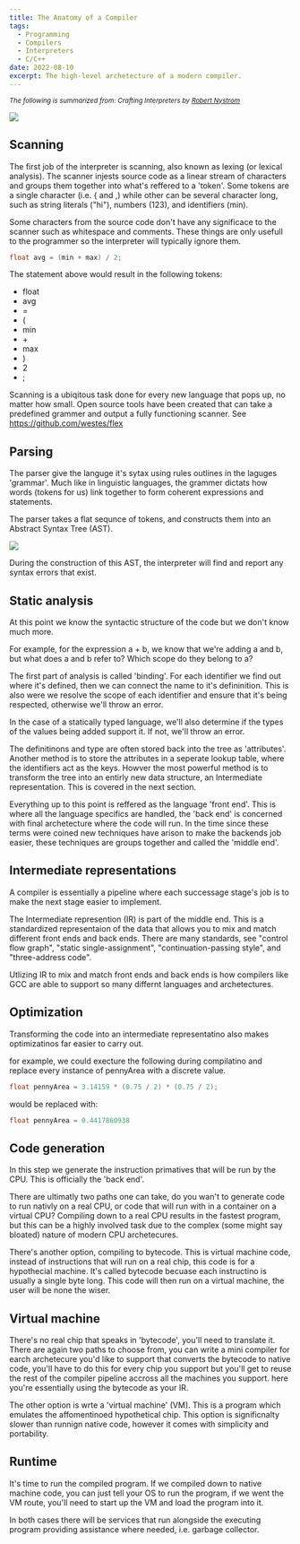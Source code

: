 ```yaml
---
title: The Anatomy of a Compiler
tags:
  - Programming
  - Compilers
  - Interpreters
  - C/C++
date: 2022-08-10
excerpt: The high-level archetecture of a modern compiler.
---
```


<small>*The following is summarized from: Crafting Interpreters by 
<a href="https://stuffwithstuff.com" target="_blank">Robert Nystrom</a>*</small>

<Image src="/posts/The-Anatomy-of-a-Compiler/language-structure.svg" 
    width={3440}
    height={1440}
/>
  
## Scanning
The first job of the interpreter is scanning, also known as lexing (or 
lexical analysis). The scanner injests source code as a linear stream of
characters and groups them together into what's reffered to a 'token'.
Some tokens are a single character (i.e. \{ and ,) while other can be several
character long, such as string literals ("hi"), numbers (123), and
identifiers (min). 

Some characters from the source code don't have any
significace to the scanner such as whitespace and comments. These things
are only usefull to the programmer so the interpreter will typically 
ignore them.

```c
float avg = (min + max) / 2;
```

The statement above would result in the following tokens:
- float
- avg
- =
- (
- min
- \+
- max
- )
- 2
- ;

Scanning is a ubiqitous task done for every new language that pops up, no 
matter how small. Open source tools have been created that can take a 
predefined grammer and output a fully functioning scanner. See 
https://github.com/westes/flex

## Parsing
The parser give the languge it's sytax using rules outlines in the laguges
'grammar'. Much like in linguistic languages, the grammer dictats how words
(tokens for us) link together to form coherent expressions and statements.

The parser takes a flat sequnce of tokens, and constructs them into an
Abstract Syntax Tree (AST).

<Image src="/posts/The-Anatomy-of-a-Compiler/AST.svg"
    width={3440}
    height={1440}
/>

During the construction of this AST, the interpreter will find and report
any syntax errors that exist.

## Static analysis
At this point we know the syntactic structure of the code but we don't 
know much more.

For example, for the expression a + b, we know that we're adding a and b,
but what does a and b refer to? Which scope do they belong to a?

The first part of analysis is called 'binding'. For each identifier we find
out where it's defined, then we can connect the name to it's defininition.
This is also were we resolve the scope of each identifier and ensure that
it's being respected, otherwise we'll throw an error.

In the case of a statically typed language, we'll also determine if the types
of the values being added support it. If not, we'll throw an error.

The definitinons and type are often stored back into the tree as 'attributes'.
Another method is to store the attributes in a seperate lookup table, where
the identifiers act as the keys. Howver the most powerful method is to 
transform the tree into an entirly new data structure, an Intermediate
representation. This is covered in the next section.

Everything up to this point is reffered as the language 'front end'. This 
is where all the language specifics are handled, the 'back end' is concerned 
with final archetecture where the code will run. In the time since these 
terms were coined new techniques have arison to make the backends job easier,
these techniques are groups together and called the 'middle end'.

## Intermediate representations
A compiler is essentially a pipeline where each successage stage's job is to 
make the next stage easier to implement. 

The Intermediate represention (IR) is part of the middle end. This is a 
standardized representaion of the data that allows you to mix and match
different front ends and back ends. There are many standards, see 
"control flow graph", "static single-assignment", "continuation-passing style",
and "three-address code".

Utlizing IR to mix and match front ends and back ends is how compilers
like GCC are able to support so many differnt languages and archetectures.

## Optimization
Transforming the code into an intermediate representatino also makes 
optimizatinos far easier to carry out.

for example, we could execture the following during compilatino and replace
every instance of pennyArea with a discrete value.

```c
float pennyArea = 3.14159 * (0.75 / 2) * (0.75 / 2);
```
would be replaced with:
```c
float pennyArea = 0.4417860938
```

## Code generation
In this step we generate the instruction primatives that will be run by the
CPU. This is officially the 'back end'. 

There are ultimatly two paths one can take, do you wan't to generate 
code to run nativly on a real CPU, or code that will run with in a container
on a virtual CPU? Compiling down to a real CPU results in the fastest program,
but this can be a highly involved task due to the complex (some might say
bloated) nature of modern CPU archetecures.

There's another option, compiling to bytecode. This is virtual machine code,
instead of instructions that will run on a real chip, this code is for a 
hypothecial machine. It's called bytecode becuase each instructino is usually
a single byte long. This code will then run on a virtual machine, the user
will be none the wiser.

## Virtual machine
There's no real chip that speaks in 'bytecode', you'll need to translate it.
There are again two paths to choose from, you can write a mini compiler for 
earch archetecure you'd like to support that converts the bytecode to native
code, you'll have to do this for every chip you support but you'll get to reuse 
the rest of the compiler pipeline accross all the machines you support. here
you're essentially using the bytecode as your IR.

The other option is wrte a 'virtual machine' (VM). This is a program which 
emulates the affomentinoed hypothetical chip. This option is significnalty
slower than runnign native code, however it comes with simplicity and 
portability.

## Runtime
It's time to run the compiled program. If we compiled down to native machine 
code, you can just tell your OS to run the program, if we went the VM route, 
you'll need to start up the VM and load the program into it.

In both cases there will be services that run alongside the executing program 
providing assistance where needed, i.e. garbage collector.
